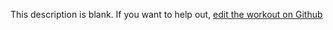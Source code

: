 
  This description is blank. If you want to help out, [edit the workout on Github](https://www.github.com/LiftArcade/exercises/blob/main/exercises/machine-incline-chest-press-description.mdx)